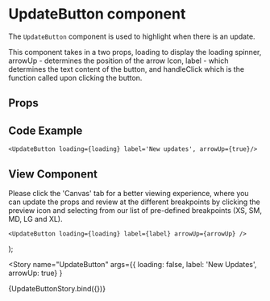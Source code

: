 

<Meta
  title="Components/Misc/UpdateButton"
  component={UpdateButton}
/>

# UpdateButton component
The `UpdateButton` component is used to highlight when there is an update.

This component takes in a two props, loading to display the loading spinner, arrowUp - determines the position of the arrow Icon, label - which determines the text content of the button, and handleClick which is the function called upon clicking the button.

## Props
<Props of={UpdateButton} />

## Code Example
`<UpdateButton loading={loading} label='New updates', arrowUp={true}/>`

## View Component
Please click the 'Canvas' tab for a better viewing experience, where you can update the props and review at the different breakpoints by clicking the preview icon and selecting from our list of pre-defined breakpoints (XS, SM, MD, LG and XL).

    <UpdateButton loading={loading} label={label} arrowUp={arrowUp} />
);

<Story name="UpdateButton"
  args={{ loading: false, label: 'New Updates', arrowUp: true} }
>
  {UpdateButtonStory.bind({})}
</Story>
